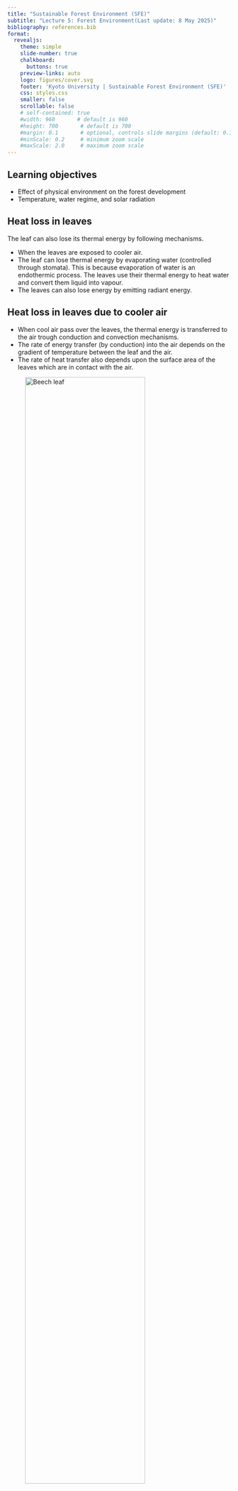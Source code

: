 ```yaml
---
title: "Sustainable Forest Environment (SFE)"
subtitle: "Lecture 5: Forest Environment(Last update: 8 May 2025)"
bibliography: references.bib
format:
  revealjs:
    theme: simple
    slide-number: true
    chalkboard:
      buttons: true
    preview-links: auto
    logo: figures/cover.svg
    footer: 'Kyoto University | Sustainable Forest Environment (SFE)'
    css: styles.css
    smaller: false
    scrollable: false
    # self-contained: true
    #width: 960       # default is 960
    #height: 700       # default is 700
    #margin: 0.1       # optional, controls slide margins (default: 0.1)
    #minScale: 0.2     # minimum zoom scale
    #maxScale: 2.0     # maximum zoom scale
---
```


## Learning objectives

- Effect of physical environment on the forest development
- Temperature, water regime, and solar radiation

## Heat loss in leaves {.smaller}

The leaf can also lose its thermal energy by following mechanisms.

- When the leaves are exposed to cooler air.
- The leaf can lose thermal energy by evaporating water (controlled through stomata). This is because evaporation of water is an endothermic process. The leaves use their thermal energy to heat water and convert them liquid into vapour.
- The leaves can also lose energy by emitting radiant energy.

## Heat loss in leaves due to cooler air {.smaller}

- When cool air pass over the leaves, the thermal energy is transferred to the air trough conduction and convection mechanisms.
- The rate of energy transfer (by conduction) into the air depends on the gradient of temperature between the leaf and the air.
- The rate of heat transfer also depends upon the surface area of the leaves which are in contact with the air.


::: {layout="[[1,1]]"}

![Beech leaf](https://upload.wikimedia.org/wikipedia/commons/3/3f/Fagus_sylvatica_leaf_001.jpg){width=80%}

![Norway spruce](https://upload.wikimedia.org/wikipedia/commons/3/39/Picea_abies_Nadelkissen.jpg){width=80%}

:::


## Heat loss in leaves due to cooler air {.smaller}

:::: {.columns}

::: {.column width="50%"}

- @leuzinger2007 showed that forest canopies play a major role in biosphere-atmosphere interactions.

- Large surfaces, such as beech leaves, have stable layers of air moleculs comprising a thick boundary layer. This thick boundary layer slow down the energy transfer from leaves to air at large.

- Small surfaces have thinner boundary layers. They allow fater transfer of thermal energy between leaves and air.

- The thickness of boundary layer decreases with increase in wind speed.

:::

::: {.column width="50%"}

![@leuzinger2007](./figures/1-s2.0-S0168192307001396-gr4.jpg)

:::

::::


## Heat loss in leaves due to evaporation {.smaller}

- The evaporation of water requiresa huge amount of energy; to evaporate 1 liter of water we need to supply 2.4 MJ of energy.
- The faster the rate of evaporation faster will be the rate of energy loss (i.e., cooling)
- The rate of evaporation, however, depends upon several factors such as:
    - amount of water available in the tree
    - dryness of air (temperatue and humidity of air)
    - wind pressure, speed, and thickness of boundary layer


## Heat loss due to radiation {.smaller}

- Earlier, it was mentioned that the leaves can loose energy by emitting radiation.

::: {.callout-note title="Thermal radiation"}
- Thermal radiation is the emission of electromagnetic waves from all matter that has non zero absolute temperature.
- The energy is emitted in the form of photons and does not require a medium for propagation.
- Thermal radiation is also called as black body radiation.
:::

::: {layout="[[1,1]]"}

![Natural image](https://upload.wikimedia.org/wikipedia/commons/9/9b/Human-Visible.jpg)

![Infrared image](https://upload.wikimedia.org/wikipedia/commons/4/44/Human-Infrared.jpg)

:::

## Black body radiation (thermal radiation) {.smaller}

::: {.callout-note}
Thermal radiation is also called as black body radiation.
:::

- A 'black-body' is a theoretical object in thermal equilibrium that absorbs all light that is incident upon it.
- Black-bodies have a single, well-defined temperature.
- The surface of the sun is a good approximation of these requirements.
- Black-body objects emit electromagnetic radiation. The spectrum of this radiation depends solely on the temperature of the object, as described by [Planck's Law](https://en.wikipedia.org/wiki/Planck%27s_law).

::: {.callout-note}
What is the meaning of spectrum?
:::

## Spectra of Electromagnetic radiation {.smaller}

![Spectrum of electromagnetic radiation, UV: 10 nm to 400 nm; Visible: 380 nm to 780 nm; Infrared: 780 nm to 1 mm](https://upload.wikimedia.org/wikipedia/commons/c/cf/EM_Spectrum_Properties_edit.svg)

## Spectra of Visible light {.smaller}

:::: {.columns}

::: {.column width="30%"}

| Color | Wavelength Range (nm) | 
| --- | --- |
| Violet | 380 – 450 |
| Blue | 450 – 495 |
| Green | 495 – 570 |
| Yellow | 570 – 590 |
| Orange | 590 – 620 |
| Red | 620 – 750 |

:::

::: {.column width="70%"}

![Visible light spectrum](https://upload.wikimedia.org/wikipedia/commons/d/d9/Linear_visible_spectrum.svg)

![Visible spectrum of various light source](https://micro.magnet.fsu.edu/primer/lightandcolor/images/lightsourcesfigure3.jpg)

:::

::::

## Spectra of black body radiation {.smaller}

As the temperature of a black body decreases, the emitted thermal radiation decreases in intensity and its maximum moves to longer wavelengths.

![As the temperature of a black body decreases, the emitted thermal radiation decreases in intensity and its maximum moves to longer wavelengths.](https://www.ossila.com/cdn/shop/files/blackbody-spectrum-various-temperatures.svg?v=1670335899&width=848&height=452)

## Spectra of black body radiation {.smaller}

Black-body radiation has a continuous frequency spectrum that depends only on the body's temperature (Planck's law).

![Black-body radiation has a continuous frequency spectrum that depends only on the body's temperature (Planck's law).](https://www.ossila.com/cdn/shop/files/blackbody-spectrum-various-temperatures.svg?v=1670335899&width=848&height=452)

## Spectra of black body radiation {.smaller}

The spectrum has a peak at a characteristic frequency that shifts to higher frequencies with increasing temperature.

![The spectrum has a peak at a characteristic frequency that shifts to higher frequencies with increasing temperature](https://www.ossila.com/cdn/shop/files/blackbody-spectrum-various-temperatures.svg?v=1670335899&width=848&height=452)

## Spectra of black body radiation {.smaller}


:::: {.columns}

:::{.column width=50%}

- At room temperature most of the emission is in the infrared region.
-  As the temperature increases past about 500 degrees Celsius, black bodies start to emit significant amounts of visible light.
- With rising temperature, the glow becomes visible: first as a dull red, then yellow, and eventually a "dazzling bluish-white" as the temperature rises.
- When the body appears white, it is emitting a substantial fraction of its energy as ultraviolet radiation.

:::

:::{.column width=50%}

![Blacksmiths judge workpiece temperatures by the colour of the glow](https://upload.wikimedia.org/wikipedia/commons/3/3e/Blacksmith_at_work.jpg)

![Blacksmiths chart](https://upload.wikimedia.org/wikipedia/commons/b/bd/Gluehfarben_no_language_horizontal.svg)

:::

::::


## Spectra of solar radiation {.smaller}

![Solar irradiance spectral distribution vs. black-body spectral distribution at 5800 K. The solar spectrum is the range of electromagnetic radiation emitted by the sun, extending from the ultraviolet to the infrared region.](https://www.ossila.com/cdn/shop/files/black-body-vs-solar-irradiance.svg?v=1670335975&width=848&height=452)

The Sun, with an effective temperature of approximately 5800 K, is an approximate black body with an emission spectrum peaked in the central, yellow-green part of the visible spectrum, but with significant power in the ultraviolet as well.

## Heat loss due to radiation {.smaller}

:::: {.columns}

::: {.column width=70%}

- The instensity of thermal radiation emitted by an object is given by Stefan-Boltzmann law:

$$
j = \varepsilon \sigma T^{4}
$$

where,

- $j$ is the intensity of the thermal radiation (energy per unit area per unit time)
- $\varepsilon$ is the emissivity, which is a material property
- $\sigma$ is the Stefan-Boltzmann constant ($5.67 \times 10^{-8} W m^{-2} K^{-4}$)
- T is absolute temperatue in Kelvin.

:::

::: {.column width=30%}

::: {.callout-note}

- For a perfect black body, emissivity is 1. Many bodies in real life are grey bodies with $\varepsilon \in (0,1)$.
- A good absorber is also a good emitter.

:::

:::

::::

## Grey bodies

- Matter that does not absorb all incident radiation emits less total energy than a black body. 
- Emissions are reduced by a factor $\varepsilon \in (0,1)$
- In general emissivity depends on wavelength
- For grey body, emissivity is constant and does not depend upon the wave length.

## Heat loss due to radiation {.smaller}

- So Stefan-Boltzmann law states that a body which has non zero absolute temperature emits thermal radiation.
- Thermal radiation emitted by a body at any temperature consists of a wide range of frequencies.
- When hotter body (temperature $T$) is kept in a cooler environment (temperature $T_{0}$), then the hotter body will emit energy, and it will also absorb energy from cooler environment. The net power per unit area emitted by the hotter body is given by following expression.

$$
j = \varepsilon \sigma (T^{4} - T_{0}^{4})
$$

::: {.callout-note appearance="simple"}
The dominant frequency (or color) range of the emitted radiation shifts to higher frequencies as the temperature of the emitter increases. 
:::


## Solar radiation {.smaller}

::: {.callout-note}
- Solar radiation is the direct emission of energy from the sun
- Solar irradiance is the amount of energy that reaches the Earth’s surface.
:::

:::: {.columns}

::: {.column width="30%"}

- The thermal radiation emitted by the sun is called "shortwave" radiation, because of the short wavelengths (visible portion of the specturm).
- UV: 10 to 400 nm; Visible: 380 - 780 nm;  Infrared : 780 nm - 1 mm

:::

::: {.column width="70%"}

![Solar irradiance spectral distribution](https://www.ossila.com/cdn/shop/files/black-body-vs-solar-irradiance.svg?v=1670335975&width=848&height=452)

:::

::::


## Heat loss due to radiation {.smaller}

![Visible image of the forest canopy, source: @still2021](./figures/nph17321-fig-0002-m.jpg)

- The cooler bodies emits radiation of larger wavelengths. If these wavelengths belong to visible spectrum then we can see those bodies. [Interesting article on spectrum of various light source](https://micro.magnet.fsu.edu/primer/lightandcolor/lightsourcesintro.html)
- However, if the wavelengths are larger than the visible spectrum then we cannot see those bodies, and we need Infrared imaging (Thermography). [See the video on using Thermography to study forest canopy](https://www.youtube.com/watch?v=9HLdiJAZNTM)
- Objects at temperature commonly found in forest emit radiation at longer wavelengths (on order of 10 micrometers) which is in the infrared region of the spectrum. This is called Longwave radiation which can be sensed by skin as warmth.

## Heat loss due to radiation {.smaller}

- An object at room temperature (20 degree celcius) emits about 420 W/m2 energy .
- If we increase the temperature to 37 degree celcius then it will emit 520 W/m2 energy.
- The loss of energy due to radiation cools the objects, which in turn, lowers the rate of further radiation. The energy loss may be counteracted by any energy being added to the surface from the environment, and temperature stabilize when the energy gains from the environment matches the energy losses.

## Earth's energy balance

![Earth's energy balance [Source NOAA](https://www.noaa.gov/jetstream/atmosphere/energy)](./figures/energy_balance.jpg)

## Earth's energy balance

![Earth's energy balance](https://upload.wikimedia.org/wikipedia/commons/b/bb/The-NASA-Earth%27s-Energy-Budget-Poster-Radiant-Energy-System-satellite-infrared-radiation-fluxes.jpg)

## Energy balance in forest ecosystem {.smaller}

![Source @still2021](./figures/nph17321-fig-0001-m.jpg)

Forest receive shortwave sunlight and emit longwave radiation

## Energy balance in forest ecosystem {.smaller}

![Radiation patterns for a clearcut forest in Oregon, USA on a summer day; Source: Forest Ecology, An evidence based approach](./figures/c02f010.jpg)

## Energy balance in forest ecosystem {.smaller}

:::: {.columns}

::: {.column width="50%"}

- The energy budget for a forest clearcut on a summer day is driven by incoming solar (shortwave) radiation.
- About 13% of the light is reflected, with no effect on the forest.
- The rest of the solar energy is either absorbed by the forest (warming it), or evaporating water.

:::

::: {.column width="50%"}

![Radiation patterns for a clearcut forest in Oregon, USA on a summer day; Source: Forest Ecology, An evidence based approach](./figures/c02f010.jpg)

:::

::::



## Energy balance in forest ecosystem {.smaller}

:::: {.columns}

::: {.column width="50%"}

- The forest itself emits at long wavelengths, and the intensity of the emission depends on the daily trends in temperature.
- The warm air also emits longwave radiation to the forest, about 300 W/m2 through the day and night.
- The emission of longwave radiation from the forest increased by about 50% through the day, as absorption of shortwave solar radiation increased the thermal energy stored in the forest.

:::

::: {.column width="50%"}

![Radiation patterns for a clearcut forest in Oregon, USA on a summer day; Source: Forest Ecology, An evidence based approach](./figures/c02f010.jpg)

:::

::::

## Energy balance in forest ecosystem {.smaller}

:::: {.columns}

::: {.column width="50%"}

- The balance between incoming and outgoing fluxes of shortwave and longwave radiation determines how much energy is available to evaporate water or change the thermal energy storage. 
- In a day, the soil gains about 14 MJ/m2 of energy. This energy can move deep into the soil, or be used to evaporate water (14 MJ/m2 of energy can evaporate about 5 liters of water).

:::

::: {.column width="50%"}

![Radiation patterns for a clearcut forest in Oregon, USA on a summer day; Source: Forest Ecology, An evidence based approach](./figures/c02f010.jpg)

:::

::::

## Forest help in maintaining soil temperature {.smaller}

![The temperature of the air in the forest in nothern Arizona, USA on a winter night](./figures/c02f011.jpg)

:::{.callout-note}
The temperature of the air in the forest remained above −15 °C on a winter's night, compared with −30 °C in the meadow.  WHY?
:::

## Forest help in maintaining soil temperature {.smaller}

- If we keep two black bodies at the same temperature, then the radiation emitted by both bodies will be same.
- However, most real objects are not perfect black bodies. They emit lesser radiation than they absorb.
- Soils and plants are almost perfect black bodies, they can emit 90% of the maximum radiation.
- Air is poor emitter, especially if humidity is high, emitting only 70% of the maximum radiation.
- This means that, at the same temperature, the soil will emit more radiation to air than the air will emit to the soil. This phenomena will lead to chilling of the soil.
- The presence of trees can increase the turbulence in the air. This will prevent the formation of a very cool layer of air in contact with the soil.

## Solar Spectrum {.smaller}

:::: {.columns}

::: {.column width="50%"}

- Solar radiation is the direct emission of energy from the sun while solar irradiance is the amount of energy that reaches the Earth’s surface.
- The intensity of the solar spectrum received on Earth is strongly dependent on the Earth-Sun distance, the angle at which the sun’s rays reach the Earth’s atmosphere, the weather, and the amount of air pollution.

:::

:::{.column width="50%"}

![Earth's energy balance [Source NOAA](https://www.noaa.gov/jetstream/atmosphere/energy)](./figures/energy_balance.jpg)

:::

::::


## Solar radiation {.smaller}

![The sunlight are approximately parallel when they arrive at Earth](./figures/the-solar-spectrum-zenith-angle.svg)

- The average distance between the Earth and the Sun is approximately 150 million kilometres.
- This means that rays of sunlight are approximately parallel when they arrive at Earth.
- However, the amount of solar radiation which reaches Earth varies based on the time of year.
- This is due to variations in the Earth-Sun distance, which varies between approximately 147 million km at perihelion in January to 152 million km at aphelion in July.

## Tilt of the earth {.smaller}

- The Earth is tilted at an angle of 23.5 degrees relative to the plane of its orbit around the Sun.
- The angle at which the light intercepts the atmosphere is the governing factor in the irradiance at the top of the atmosphere. This angle is called the solar zenith angle, $\theta_{s}$ and is the angle between the sun's rays and local vertical.
- Due to the spherical shape of the Earth, the greater $\theta_{s}$, the larger the area that the sun's rays are spread over.

## Solar Irradiance {.smaller}

- The atmosphere is a particularly important factor in determining local terrestrial solar irradiance as it causes significant changes between the radiation at the top of the atmosphere and what reaches the ground.
- Certain wavelengths are preferentially absorbed or scattered by atoms/molecules in the air. 
- Absorption is the process whereby a photon of light transfers all its energy to an atom/molecule. It does this by promoting an electron to a higher energy level, such that the photon no longer exists. Consequently, its energy is effectively converted to heating the absorber (sometimes a photon can be remitted in a process called fluorescence, but this is rare in the atmosphere).
- At ultraviolet wavelengths below 400 nm, O3 (ozone) is the primary absorber of radiation. Molecules in the atmosphere scatter incoming solar radiation into random directions. This is known as Rayleigh scattering and is responsible for the reduction in irradiance throughout the visible part of the spectrum.
- Molecular oxygen (O2) is responsible for some absorption of light in the red and near infrared region (600 nm – 800 nm), as is water vapour (H2O), which also has strong absorption bands for light in the mid-infrared region up to 3000 nm. 
- Carbon dioxide (CO2) begins to contribute to absorption of light above approximately 2500 nm.
- Atmospheric constituents can also scatter sunlight. Here, the photons are deflected from their original trajectory by molecules/particles rather than being absorbed. The two types of scattering that are most prevalent in the atmosphere are Mie scattering and Rayleigh scattering. Both are types of elastic scattering, so the wavelength (λ) of light is unchanged by the scattering process.
- Rayleigh scattering occurs when the diameter (d) of the scatterer is much smaller than the wavelength of the light it is scattering. The intensity of Rayleigh scattering is proportional to λ-4, so it is far more efficient for short wavelengths (blue light) than long wavelengths (red/IR light). Rayleigh scattering can scatter light in all directions, with a slight prevalence to the forward and backward directions relative to the incoming light.
- Gas molecules such as oxygen and nitrogen along with very small dust particles are largely responsible for Rayleigh scattering. This occurs mostly in the upper atmosphere. The preferential scattering of blue light by Rayleigh scattering is why the sky appears blue during the day and red at sunrise/sunset. Rayleigh scattering is also largely responsible for diffuse horizontal irradiance.
- Mie scattering occurs when the diameter of the scatterer is equal to or larger than the wavelength of light. It preferentially scatters light in the forward direction, with larger particles scattering more heavily in favour of the forward direction. The intensity of Mie scattering is not heavily wavelength dependent. It occurs mostly in the lower atmosphere from water vapour and large dust particles/pollutants. Mie scattering is why clouds and fog appear white.

## Effect of slope on solar radiation {.smaller}

![The daily amount of incoming sunlight depends on the aspect of a site. In the Northern Hemisphere at a latitude of 43°, a hillside that faces toward the north at an angle of 25° receives almost no direct‐beam sunlight in winter, when a 25° hillside facing to the south receives 9 MJ m−2. The effect of aspect is small in mid‐summer.](./figures/c02f008.png)

## {.smaller}

![The amount of incoming radiation received by a site depends not only on latitude, slope angle and aspect, but also on whether nearby hillsides block sunlight (left). The shading effects in a mountainous landscape in northern Idaho reduces incoming sunlight by only a few percent on south‐facing slopes, but by an average of 30% on north‐facing slopes. The effect of slope combined with shading from surrounding hills resulted in a fourfold range of incoming solar radiation annually](./figures/c02f009.png)

## {.smaller}

![Daily comparisons of high and low temperatures at locations that differ by 1500 m in elevation showed a general pattern that also included specific days that were higher or lower than the trend. Some of the variation related to the moisture content of the air, especially on colder days, and other variation relates to cloudiness and shifting weather systems.](./figures/c02f014.jpg)

## {.smaller}


![The temperatures of the soil (10 cm below the O horizon) differed between north‐ and south‐facing aspects in this glacial valley in Colorado, USA (2750 m elevation), in part because of the effect of aspect on snow accumulation, retention, and time of melting.](./figures/c02f015.jpg)

## References

